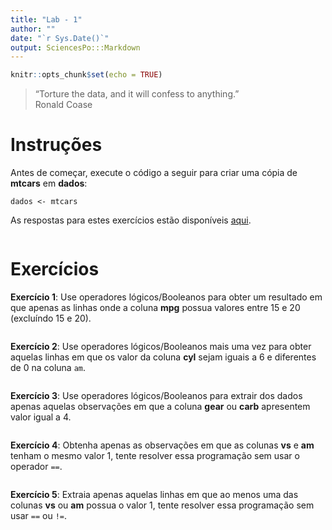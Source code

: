 ```yaml
---
title: "Lab - 1"
author: ""
date: "`r Sys.Date()`"
output: SciencesPo:::Markdown
---
```


```r
knitr::opts_chunk$set(echo = TRUE)
```

 > "Torture the data, and it will confess to anything."
<br>  Ronald Coase


# Instruções 
<div id="boxedtext">
Antes de começar, execute o código a seguir para criar uma cópia de **mtcars** em **dados**:

`dados <- mtcars`

As respostas para estes exercícios estão disponíveis [aqui](http://danielmarcelino.github.io/resources/analytics/Portuguese/Lab-1-Solução.html).
</div>


```r

```


# Exercícios 
<div id="exercise">
**Exercício 1**: Use operadores lógicos/Booleanos para obter um resultado em que apenas as linhas onde a coluna **mpg** possua valores entre 15 e 20 (excluíndo 15 e 20).
</div>

```r

```

<div id="exercise">
**Exercício 2**: Use operadores lógicos/Booleanos mais uma vez para obter aquelas linhas em que os valor da coluna **cyl** sejam iguais a 6 e diferentes de 0 na coluna `am`.
</div>

```r


```

<div id="exercise">
**Exercício 3**: Use operadores lógicos/Booleanos para extrair dos dados apenas aquelas observações em que a coluna **gear** ou **carb** apresentem valor igual a 4.
</div>

```r

```

<div id="exercise">
**Exercício 4**: Obtenha apenas as observações em que as colunas  **vs**  e  **am**  tenham o mesmo valor 1, tente resolver essa programação sem usar o operador `==`.
</div>


```r

```

<div id="exercise">
**Exercício 5**: Extraia apenas aquelas linhas em que ao menos uma das colunas **vs**  ou **am** possua o valor 1, tente resolver essa programação sem usar `==`  ou  `!=`.
</div>


```r

```

